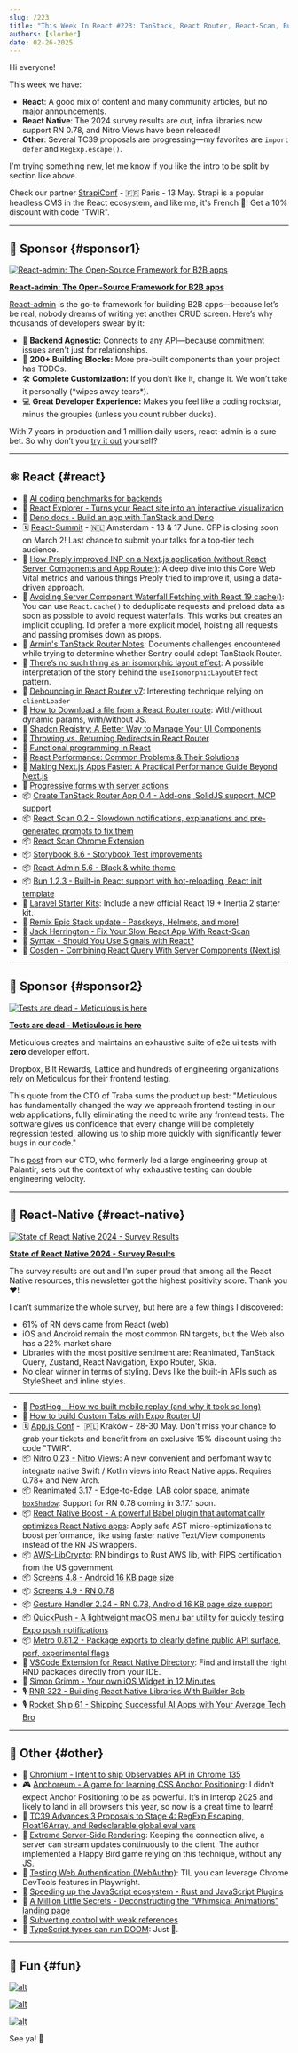 ```yaml
---
slug: /223
title: "This Week In React #223: TanStack, React Router, React-Scan, Bun, Next.js, INP, Storybook | State of RN, Nitro Views, Reanimated, Gesture Handler, Screens, AWS-LC, QuickPush, Metro | TC39, CSS, TypeScript, Observables..."
authors: [slorber]
date: 02-26-2025
---
```


Hi everyone!

This week we have:

- **React**: A good mix of content and many community articles, but no major announcements.
- **React Native**: The 2024 survey results are out, infra libraries now support RN 0.78, and Nitro Views have been released!
- **Other**: Several TC39 proposals are progressing—my favorites are `import defer` and `RegExp.escape()`.

I'm trying something new, let me know if you like the intro to be split by section like above.

Check our partner [StrapiConf](https://conf.strapi.io/?utm_source=thisweekinreact) - 🇫🇷 Paris - 13 May. Strapi is a popular headless CMS in the React ecosystem, and like me, it's French 🥐! Get a 10% discount with code "TWIR".

<!-- truncate -->


<Support />

---

## 💸 Sponsor {#sponsor1}

[![React-admin: The Open-Source Framework for B2B apps](/emails/issues/223/marmelab.jpg)](https://marmelab.com/react-admin/?ref=TWIR)

**[React-admin: The Open-Source Framework for B2B apps](https://marmelab.com/react-admin/?ref=TWIR)**

[React-admin](https://marmelab.com/react-admin/?ref=TWIR) is the go-to framework for building B2B apps—because let’s be real, nobody dreams of writing yet another CRUD screen. Here’s why thousands of developers swear by it:

- 🔌 **Backend Agnostic:** Connects to any API—because commitment issues aren't just for relationships.
- 🧩 **200+ Building Blocks:** More pre-built components than your project has TODOs.
- 🛠 **Complete Customization:** If you don’t like it, change it. We won’t take it personally (\*wipes away tears\*).
- 💻 **Great Developer Experience:** Makes you feel like a coding rockstar, minus the groupies (unless you count rubber ducks).

With 7 years in production and 1 million daily users, react-admin is a sure bet. So why don’t you [try it out](https://github.com/marmelab/react-admin?ref=TWIR) yourself?

---

## ⚛️ React {#react}

- 💸 [AI coding benchmarks for backends](https://convex.link/thisweekbench)
- 👀 [React Explorer \- Turns your React site into an interactive visualization](https://www.react-explorer.com/)
- 📖 [Deno docs \- Build an app with TanStack and Deno](https://docs.deno.com/examples/tanstack_tutorial/)
- 🗓 [React-Summit](https://reactsummit.com/?utm_source=Newsletter&utm_medium=thisweekinreact) - 🇳🇱 Amsterdam - 13 & 17 June. CFP is closing soon on March 2! Last chance to submit your talks for a top-tier tech audience.
- 📜 [How Preply improved INP on a Next.js application (without React Server Components and App Router)](https://medium.com/preply-engineering/how-preply-improved-inp-on-a-next-js-application-without-react-server-components-and-app-router-491713149875): A deep dive into this Core Web Vital metrics and various things Preply tried to improve it, using a data-driven approach.
- 📜 [Avoiding Server Component Waterfall Fetching with React 19 cache()](https://aurorascharff.no/posts/avoiding-server-component-waterfall-fetching-with-react-19-cache/): You can use `React.cache()` to deduplicate requests and preload data as soon as possible to avoid request waterfalls. This works but creates an implicit coupling. I’d prefer a more explicit model, hoisting all requests and passing promises down as props.
- 📜 [Armin's TanStack Router Notes](https://gist.github.com/mitsuhiko/555b45f020a8d7e389516b51f6d03534): Documents challenges encountered while trying to determine whether Sentry could adopt TanStack Router.
- 📜 [There’s no such thing as an isomorphic layout effect](https://smoores.dev/post/no_such_thing_isomorphic_layout_effect/): A possible interpretation of the story behind the `useIsomorphicLayoutEffect` pattern.
- 📜 [Debouncing in React Router v7](https://programmingarehard.com/2025/02/24/debouncing-in-react-router-v7.html/): Interesting technique relying on `clientLoader`
- 📜 [How to Download a file from a React Router route](https://sergiodxa.com/tutorials/download-a-file-from-a-react-router-route): With/without dynamic params, with/without JS.
- 📜 [Shadcn Registry: A Better Way to Manage Your UI Components](https://ouassim.tech/notes/shadcn-registry-a-better-way-to-manage-your-ui-components/)
- 📜 [Throwing vs. Returning Redirects in React Router](https://sergiodxa.com/articles/throwing-vs-returning-redirects-in-react-router)
- 📜 [Functional programming in React](https://www.56kode.com/posts/level-up-react-functional-programming-in-react/)
- 📜 [React Performance: Common Problems & Their Solutions](https://blog.sentry.io/react-js-performance-guide/)
- 📜 [Making Next.js Apps Faster: A Practical Performance Guide Beyond Next.js](https://tigerabrodi.blog/making-nextjs-apps-faster-a-practical-performance-guide-beyond-nextjs)
- 📜 [Progressive forms with server actions](https://waku.gg/blog/progressive-forms)
- 📦 [Create TanStack Router App 0.4 \- Add-ons, SolidJS support, MCP support](https://github.com/TanStack/create-tsrouter-app/releases/tag/v0.4.0)
- 📦 [React Scan 0.2 \- Slowdown notifications, explanations and pre-generated prompts to fix them](https://github.com/aidenybai/react-scan/releases/tag/v0.2.0)
- 📦 [React Scan Chrome Extension](https://github.com/jantimon/chrome-react-scan-inspector)
- 📦 [Storybook 8.6 \- Storybook Test improvements](https://github.com/storybookjs/storybook/releases/tag/v8.6.0)
- 📦 [React Admin 5.6 \- Black & white theme](https://github.com/marmelab/react-admin/releases/tag/v5.6.0)
- 📦 [Bun 1.2.3 - Built-in React support with hot-reloading, React init template](https://bun.sh/blog/bun-v1.2.3)
- 🔨 [Laravel Starter Kits](https://laravel.com/starter-kits): Include a new official React 19 \+ Inertia 2 starter kit.
- 🔨 [Remix Epic Stack update \- Passkeys, Helmets, and more\!](https://github.com/epicweb-dev/epic-stack/discussions/937)
- 🎥 [Jack Herrington \- Fix Your Slow React App With React-Scan](https://www.youtube.com/watch?v=3EnathFYgz8)
- 🎥 [Syntax \- Should You Use Signals with React?](https://www.youtube.com/watch?v=Diy4XRSFTiA)
- 🎥 [Cosden \- Combining React Query With Server Components (Next.js)](https://www.youtube.com/watch?v=XcUpTPbY4Wg)

<SubscribeFormEmbed placement="middle" />

---

## 💸 Sponsor {#sponsor2}

[![Tests are dead - Meticulous is here](/emails/issues/217/meticulous.jpg)](https://www.meticulous.ai?utm_source=thisweekinreact&utm_campaign=feb26th)

**[Tests are dead - Meticulous is here](https://www.meticulous.ai?utm_source=thisweekinreact&utm_campaign=feb26th)**

Meticulous creates and maintains an exhaustive suite of e2e ui tests with **zero** developer effort. 

Dropbox, Bilt Rewards, Lattice and hundreds of engineering organizations rely on Meticulous for their frontend testing.

This quote from the CTO of Traba sums the product up best: "Meticulous has fundamentally changed the way we approach frontend testing in our web applications, fully eliminating the need to write any frontend tests. The software gives us confidence that every change will be completely regression tested, allowing us to ship more quickly with significantly fewer bugs in our code."

This [post](https://www.meticulous.ai/blog/lessons-from-a-decade?utm_source=thisweekinreact&utm_campaign=jan15th) from our CTO, who formerly led a large engineering group at Palantir, sets out the context of why exhaustive testing can double engineering velocity.

---

## 📱 React-Native {#react-native}

[![State of React Native 2024 - Survey Results](/emails/issues/223/state-of-rn.jpg)](https://results.stateofreactnative.com/)

**[State of React Native 2024 \- Survey Results](https://results.stateofreactnative.com/)**

The survey results are out and I’m super proud that among all the React Native resources, this newsletter got the highest positivity score. Thank you ❤️!

I can’t summarize the whole survey, but here are a few things I discovered:

- 61% of RN devs came from React (web)
- iOS and Android remain the most common RN targets, but the Web also has a 22% market share
- Libraries with the most positive sentiment are: Reanimated, TanStack Query, Zustand, React Navigation, Expo Router, Skia.
- No clear winner in terms of styling. Devs like the built-in APIs such as StyleSheet and inline styles.

---

- 💸 [PostHog - How we built mobile replay (and why it took so long)](https://dub.link/twir-feb26)
- 📜 [How to build Custom Tabs with Expo Router UI](https://expo.dev/blog/how-to-build-custom-tabs-with-expo-router-ui)
- 🗓️ [App.js Conf](https://appjs.co/?utm_source=thisweekinreact) -  🇵🇱 Kraków - 28-30 May. Don't miss your chance to grab your tickets and benefit from an exclusive 15% discount using the code "TWIR".
- 📦 [Nitro 0.23 \- Nitro Views](https://github.com/mrousavy/nitro/releases/tag/v0.23.0): A new convenient and perfomant way to integrate native Swift / Kotlin views into React Native apps. Requires 0.78+ and New Arch.
- 📦 [Reanimated 3.17 \- Edge-to-Edge, LAB color space, animate `boxShadow`](https://github.com/software-mansion/react-native-reanimated/releases/tag/3.17.0): Support for RN 0.78 coming in 3.17.1 soon.
- 📦 [React Native Boost \- A powerful Babel plugin that automatically optimizes React Native apps](https://github.com/kuatsu/react-native-boost): Apply safe AST micro-optimizations to boost performance, like using faster native Text/View components instead of the RN JS wrappers.
- 📦 [AWS-LibCrypto](https://github.com/OP-Engineering/op-aws-lc): RN bindings to Rust AWS lib, with FIPS certification from the US government.
- 📦 [Screens 4.8 \- Android 16 KB page size](https://github.com/software-mansion/react-native-screens/releases/tag/4.8.0)
- 📦 [Screens 4.9 \- RN 0.78](https://github.com/software-mansion/react-native-screens/releases/tag/4.9.0)
- 📦 [Gesture Handler 2.24 \- RN 0.78, Android 16 KB page size support](https://github.com/software-mansion/react-native-gesture-handler/releases/tag/2.24.0)
- 📦 [QuickPush \- A lightweight macOS menu bar utility for quickly testing Expo push notifications](https://github.com/betomoedano/quick-push)
- 📦 [Metro 0.81.2 \- Package exports to clearly define public API surface, perf, experimental flags](https://github.com/facebook/metro/releases/tag/v0.81.2)
- 🔨 [VSCode Extension for React Native Directory](https://marketplace.visualstudio.com/items?itemName=react-native-directory.vscode-react-native-directory): Find and install the right RND packages directly from your IDE.
- 🎥 [Simon Grimm \- Your own iOS Widget in 12 Minutes](https://www.youtube.com/watch?v=00VwmqqXDik)
- 🎙️ [RNR 322 \- Building React Native Libraries With Builder Bob](https://infinite.red/react-native-radio/rnr-322-building-react-native-libraries-with-builder-bob-6g-7gnty)
- 🎙️ [Rocket Ship 61 \- Shipping Successful AI Apps with Your Average Tech Bro](https://share.transistor.fm/s/fde1972f)

---

## 🔀 Other {#other}

- 👀 [Chromium \- Intent to ship Observables API in Chrome 135](https://groups.google.com/a/chromium.org/g/blink-dev/c/stxSgTgMHog)
- 🎮 [Anchoreum \- A game for learning CSS Anchor Positioning](https://anchoreum.com/): I didn’t expect Anchor Positioning to be as powerful. It’s in Interop 2025 and likely to land in all browsers this year, so now is a great time to learn\!
- 📜 [TC39 Advances 3 Proposals to Stage 4: RegExp Escaping, Float16Array, and Redeclarable global eval vars](https://socket.dev/blog/tc39-advances-3-proposals-to-stage-4-regexp-escaping-float16array-and-redeclarable-global-eval)
- 📜 [Extreme Server-Side Rendering](https://www.scd31.com/posts/extreme-server-side-rendering): Keeping the connection alive, a server can stream updates continuously to the client. The author implemented a Flappy Bird game relying on this technique, without any JS.
- 📜 [Testing Web Authentication (WebAuthn)](https://www.heal.dev/docs/blog/testing-webauthn): TIL you can leverage Chrome DevTools features in Playwright.
- 📜 [Speeding up the JavaScript ecosystem \- Rust and JavaScript Plugins](https://marvinh.dev/blog/speeding-up-javascript-ecosystem-part-11/)
- 📜 [A Million Little Secrets \- Deconstructing the “Whimsical Animations” landing page](https://www.joshwcomeau.com/blog/whimsical-animations/)
- 📜 [Subverting control with weak references](https://jlongster.com/subverting-control-weak-refs)
- 🎥 [TypeScript types can run DOOM](https://www.youtube.com/watch?v=0mCsluv5FXA): Just 🤯.

---

## 🤭 Fun {#fun}

[![alt](/emails/issues/223/meme.jpg)](https://bsky.app/profile/sebastienlorber.com/post/3lijm77wxdk2b)

[![alt](/emails/issues/223/meme2.jpg)](https://x.com/schlimmson/status/1892257891870265830)

[![alt](/emails/issues/223/meme3.jpg)](https://x.com/cramforce/status/1894781544851783754)

See ya! 👋
